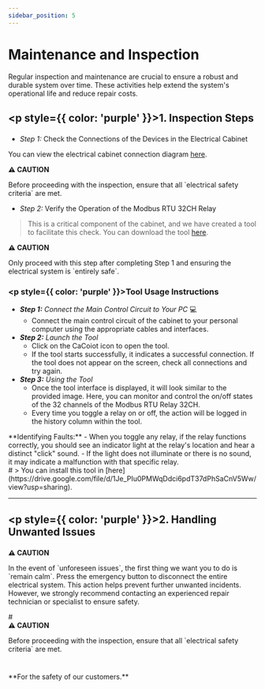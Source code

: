 ```yaml
---
sidebar_position: 5
---
```


# Maintenance and Inspection 

Regular inspection and maintenance are crucial to ensure a robust and durable system over time. These activities help extend the system's operational life and reduce repair costs.


## <p style={{ color: 'purple' }}>1. Inspection Steps</p>

- *Step 1:* Check the Connections of the Devices in the Electrical Cabinet

You can view the electrical cabinet connection diagram [here](https://drive.google.com/file/d/1P_Ra2Gr5d-fQH4x_3uBTKaf51-Me_TBY/view?usp=sharing).

<div style={{  borderLeft: '4px solid yellow',  backgroundColor: '#FFFFE0',  padding: '10px',  borderRadius: '5px'}}>
  <strong style={{ color: 'Red' }}>⚠️ CAUTION</strong>
  <p style={{ color: 'blue' }}>Before proceeding with the inspection, ensure that all `electrical safety criteria` are met.</p>
</div>

- *Step 2:* Verify the Operation of the Modbus RTU 32CH Relay

> This is a critical component of the cabinet, and we have created a tool to facilitate this check. You can download the tool [here](linktool).

<div style={{  borderLeft: '4px solid yellow',  backgroundColor: '#FFFFE0',  padding: '10px',  borderRadius: '5px'}}>
  <strong style={{ color: 'Red' }}>⚠️ CAUTION</strong>
  <p style={{ color: 'blue' }}>Only proceed with this step after completing Step 1 and ensuring the electrical system is `entirely safe`.</p>
</div>

### <p style={{ color: 'purple' }}>Tool Usage Instructions</p>
- ***Step 1:** Connect the Main Control Circuit to Your PC* :computer:
    - Connect the main control circuit of the cabinet to your personal computer using the appropriate cables and interfaces.
- ***Step 2:** Launch the Tool*
    - Click on the CaCoiot icon to open the tool.
    - If the tool starts successfully, it indicates a successful connection. If the tool does not appear on the screen, check all connections and try again.
- ***Step 3:** Using the Tool*
    - Once the tool interface is displayed, it will look similar to the provided image. Here, you can monitor and control the on/off states of the 32 channels of the Modbus RTU Relay 32CH.
    - Every time you toggle a relay on or off, the action will be logged in the history column within the tool.

<div style={{ borderLeft: '4px solid green',  backgroundColor: '#f0fff4',  padding: '10px',  borderRadius: '5px' }}>
   **Identifying Faults:**  
   - When you toggle any relay, if the relay functions correctly, you should see an indicator light at the relay's location and hear a distinct "click" sound.
   - If the light does not illuminate or there is no sound, it may indicate a malfunction with that specific relay.

</div>
#
> You can install this tool in [here](https://drive.google.com/file/d/1Je_PIu0PMWqDdci6pdT37dPhSaCnV5Ww/view?usp=sharing).

---
## <p style={{ color: 'purple' }}>2. Handling Unwanted Issues</p>

<div style={{  borderLeft: '4px solid yellow',  backgroundColor: '#FFFFE0',  padding: '10px',  borderRadius: '5px'}}>
  <strong style={{ color: 'Red' }}>⚠️ CAUTION</strong>
  <p style={{ color: 'blue' }}>In the event of `unforeseen issues`, the first thing we want you to do is `remain calm`. Press the emergency button to disconnect the entire electrical system. This action helps prevent further unwanted incidents. However, we strongly recommend contacting an experienced repair technician or specialist to ensure safety.</p>
</div>
#
<div style={{  borderLeft: '4px solid yellow',  backgroundColor: '#FFFFE0',  padding: '10px',  borderRadius: '5px'}}>
  <strong style={{ color: 'Red' }}>⚠️ CAUTION</strong>
  <p style={{ color: 'blue' }}>Before proceeding with the inspection, ensure that all `electrical safety criteria` are met.</p>
</div>


#
<div style={{ borderLeft: '4px solid green',  backgroundColor: '#f0fff4',  padding: '10px',  borderRadius: '5px' }}>
   **For the safety of our customers.**
</div>